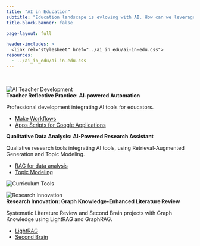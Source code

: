 ```yaml
---
title: "AI in Education"
subtitle: "Education landscape is evloving with AI. How can we leverage AI to enhance our teaching and learning?"
title-block-banner: false

page-layout: full

header-includes: >
  <link rel="stylesheet" href="../ai_in_edu/ai-in-edu.css">
resources:
  - ../ai_in_edu/ai-in-edu.css
---
```


<br>
<!-- start grid -->

<div class="card-list">

<!-- first card -->
<div class="card-row">
<img src="image/ai_in_edu_004.png" class="card-img" alt="AI Teacher Development" />
<div class="card-text">
<div class="h2">**Teacher Reflective Practice: AI-powered Automation**</div>

Professional development integrating AI tools for educators.  

- <a href="https://medium.com/@yongjinL/automate-teaching-reflection-with-ai-cc8f7784eece" target="_blank" rel="noopener noreferrer">Make Workflows</a>
- <a href="https://medium.com/@yongjinL/automated-presentation-analysis-with-google-apps-script-58cd1a91e93b" target="_blank" rel="noopener noreferrer">Apps Scripts for Google Applications</a> 
</div>
</div>

<!-- second card -->
<div class="card-row alt">
<div class="card-text">
<div class="h2">**Qualitative Data Analysis: AI-Powered Research Assistant**</div>

Qualiative research tools integrating AI tools, using Retrieval-Augmented Generation and Topic Modeling. 

- <a href="https://medium.com/@yongjinL/ai-help-me-talk-with-the-data-rag-for-qualitative-research-c56965739814" target="_blank" rel="noopener noreferrer">RAG for data analysis</a>
- <a href="https://medium.com/@yongjinL/beyond-manual-coding-a-practical-guide-to-using-lda-for-qualitative-data-analysis-e8f6c08ab2ad" target="_blank" rel="noopener noreferrer">Topic Modeling</a> 
</div>
<img src="image/ai_in_edu_001.png" class="card-img" alt="Curriculum Tools" />
</div>

<!-- third card -->
<div class="card-row">
<img src="image/ai_in_edu_003.png" class="card-img" alt="Research Innovation" />
<div class="card-text">
<div class="h2">**Research Innovation: Graph Knowledge-Enhanced Literature Review**</div>

Systematic Literature Review and Second Brain projects with Graph Knowledge using LightRAG and GraphRAG. 

- <a href="https://medium.com/@yongjinL/lightrag-contextualizing-data-with-knowledge-graphs-ae93927d6bae" target="_blank" rel="noopener noreferrer">LightRAG</a>
- <a href="https://medium.com/@yongjinL/build-a-second-brain-from-zotero-highlights-with-n8n-and-rag-c761c2887fde" target="_blank" rel="noopener noreferrer">Second Brain</a> 
</div>
</div>


</div>
<!-- end grid -->
